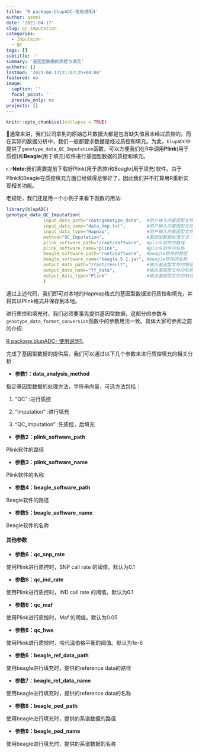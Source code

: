 ```yaml
---
title: 'R package:blupADC-使用说明4'
author: qsmei
date: '2021-04-17'
slug: qc_imputation
categories:
  - Imputaion
  - QC
tags: []
subtitle: ''
summary: '基因型数据的质控与填充'
authors: []
lastmod: '2021-04-17T21:07:25+08:00'
featured: no
image:
  caption: ''
  focal_point: ''
  preview_only: no
projects: []
---
```


```r
knitr::opts_chunk$set(collapse = TRUE)
```

🤖通常来讲，我们公司拿到的原始芯片数据大都是包含缺失值且未经过质控的。而在实际的数据分析中，我们一般都要求数据是经过质控和填充。为此，`blupADC`中提供了`genotype_data_QC_Imputation`函数，可以方便我们在R中调用**Plink**(用于质控)和**Beagle**(用于填充)软件进行基因型数据的质控和填充。

👉**Note:**我们需要提前下载好Plink(用于质控)和Beagle(用于填充)软件。由于Plink和Beagle在质控填充方面已经做得足够好了，因此我们并不打算用R重新实现相关功能。

老规矩，我们还是用一个小例子来看下函数的用法:

``` .R
library(blupADC)
genotype_data_QC_Imputation(
              input_data_path="root/genotype_data",  #用户输入的基因型文件路径
              input_data_name="data_hmp.txt",        #用户输入的基因型文件名称
              input_data_type="Hapmap",              #用户输入的基因型文件格式
              method="QC_Imputation",                #基因型数据处理方法：质控+填充
              plink_software_path="/root/software",  #plink软件的路径
              plink_software_name="plink",           #plink软件的名称
              beagle_software_path="root/software",  #beagle软件的路径
              beagle_software_name="beagle.5.1.jar", #beagle软件的名称
              output_data_path="/root/result",       #输出基因型文件的路径
              output_data_name="YY_data",            #输出基因型文件的名称
              output_data_type="Plink"               #输出基因型文件的格式
			  )
```

通过上述代码，我们即可对本地的Hapmap格式的基因型数据进行质控和填充，并将其以Plink格式并保存到本地。

进行质控和填充时，我们必须要事先提供基因型数据，这部分的参数与`genotype_data_format_conversion`函数中的参数用法一致。具体大家可参阅之前的介绍:

[R package:blupADC- 使用说明1](https://qsmei.netlify.app/post/blupadc/)。

完成了基因型数据的提供后，我们可以通过以下几个参数来进行质控填充的相关分析：

-   **参数1：data_analysis_method**

指定基因型数据的处理方法，字符串向量，可选方法包括：

1.  "QC" :进行质控

2.  "Imputation" :进行填充

3.  "QC_Imputation" :先质控，后填充

-   **参数2：plink_software_path**

Plink软件的路径

-   **参数3：plink_software_name**

Plink软件的名称

-   **参数4：beagle_software_path**

Beagle软件的路径

-   **参数5：beagle_software_name**

Beagle软件的名称

#### 其他参数

-   **参数6：qc_snp_rate**

使用Plink进行质控时，SNP call rate 的阈值。默认为0.1

-   **参数6：qc_ind_rate**

使用Plink进行质控时，IND call rate 的阈值。默认为0.1

-   **参数6：qc_maf**

使用Plink进行质控时，Maf 的阈值。默认为0.05

-   **参数6：qc_hwe**

使用Plink进行质控时，哈代温伯格平衡的阈值。默认为1e-6

-   **参数6：beagle_ref_data_path**

使用beagle进行填充时，提供的reference data的路径

-   **参数7：beagle_ref_data_name**

使用beagle进行填充时，提供的reference data的名称

-   **参数8：beagle_ped_path**

使用beagle进行填充时，提供的系谱数据的路径

-   **参数9：beagle_ped_name**

使用beagle进行填充时，提供的系谱数据的名称

